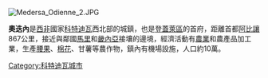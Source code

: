 [[File:Medersa_Odienne_2.JPG|thumb]]
{{Infobox Settlement
<!--See the Table at Infobox Settlement for all fields and descriptions of usage-->
<!-- Basic info  ---------------->
|name          = 奧迭內
|other_name             =
|native_name            =  <!-- for cities whose native name is not in English -->
|nickname               = 
|settlement_type        = 城鎮
|motto                  =
<!-- images and maps  ----------->
|image_skyline          =
|imagesize              =
|image_caption          = 
|image_flag             = 
|flag_size              =
|image_seal             = 
|seal_size              =
|image_shield           = 
|shield_size            =
|image_map              = 
|mapsize                =
|map_caption            = 
|pushpin_map            = <!-- the name of a location map as per http://en.wikipedia.org/wiki/Template:Location_map -->
|pushpin_label_position =bottom
|pushpin_mapsize        =300
|pushpin_map_caption    =
<!-- Location ------------------>
|subdivision_type       = 國家
|subdivision_name       = {{flag|Côte d'Ivoire}}
|subdivision_type1      = 區
|subdivision_name1      = [[登蓋萊區|登蓋萊區]]
|subdivision_type2      =
|subdivision_name2      = 
|subdivision_type3      =
|subdivision_name3      = 
|<!-- Politics ----------------->
|government_footnotes   =
|government_type        =
|leader_title           =
|leader_name            =
|leader_title1          =  <!-- for places with, say, both a mayor and a city manager -->
|leader_name1           =
|established_title      =  <!-- Settled -->
|established_date       = 
<!-- Area    --------------------->
|area_magnitude         = 
|unit_pref                =Imperial <!--Enter: Imperial, if Imperial (metric) is desired-->
|area_footnotes           =
|area_total_km2           = <!-- ALL fields dealing with a measurements are subject to automatic unit conversion-->
|area_land_km2            = <!--See table @ Template:Infobox Settlement for details on automatic unit conversion-->
<!-- Population   ----------------------->
|population_as_of               =
|population_footnotes           =
|population_note                =
|population_total               =
|population_density_km2         =
|population_density_sq_mi       =
|population_metro               =
|population_density_metro_km2   =
|population_density_metro_sq_mi =
|population_blank1_title        =Ethnicities
|population_blank1              =
|population_density_blank1_km2 =   
|population_density_blank1_sq_mi =
<!-- General information  --------------->
|timezone               =[[格林威治時間|格林威治時間]] 
|utc_offset             = +0
|timezone_DST           = 
|utc_offset_DST         = 
|latd=|latm=|lats= |latNS=N
|longd=|longm=|longs=|longEW=W
|elevation_footnotes    =  <!--for references: use <ref> </ref> tags-->
|elevation_m            = 
|elevation_ft           =
<!-- Area/postal codes & others -------->
|postal_code_type       =  <!-- enter ZIP code, Postcode, Post code, Postal code... -->
|postal_code            =
|area_code              =
|blank_name             =
|blank_info             =
|blank1_name            =
|blank1_info            =
|website                = 
|footnotes              = 
}} 

'''奧迭內'''是[[西非|西非]]國家[[科特迪瓦|科特迪瓦]]西北部的城鎮，也是[[登蓋萊區|登蓋萊區]]的首府，距離首都[[阿比讓|阿比讓]]867公里，接近與鄰國[[馬里|馬里]]和[[畿內亞|畿內亞]]接壤的邊境，經濟活動有[[農業|農業]]和農產品加工業，生產[[腰果|腰果]]、[[棉花|棉花]]、甘薯等農作物，鎮內有機場設施，人口約10萬。

{{Coord|9|31|N|7|34|W|region:CI_type:city|display=title}}

[[Category:科特迪瓦城市|Category:科特迪瓦城市]]